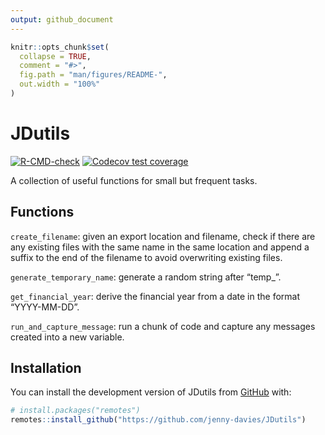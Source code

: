 ```yaml
---
output: github_document
---
```


<!-- README.md is generated from README.Rmd. Please edit that file -->

```r
knitr::opts_chunk$set(
  collapse = TRUE,
  comment = "#>",
  fig.path = "man/figures/README-",
  out.width = "100%"
)
```

# JDutils

<!-- badges: start -->

[![R-CMD-check](https://github.com/jenny-davies/JDutils/actions/workflows/R-CMD-check.yaml/badge.svg)](https://github.com/jenny-davies/JDutils/actions/workflows/R-CMD-check.yaml)
[![Codecov test coverage](https://codecov.io/gh/jenny-davies/JDutils/graph/badge.svg)](https://app.codecov.io/gh/jenny-davies/JDutils)
<!-- badges: end -->

A collection of useful functions for small but frequent tasks.

## Functions

`create_filename`: given an export location and filename, check if there are any existing files with the same name in the same location and append a suffix to the end of the filename to avoid overwriting existing files.

`generate_temporary_name`: generate a random string after "temp\_".

`get_financial_year`: derive the financial year from a date in the format "YYYY-MM-DD".

`run_and_capture_message`: run a chunk of code and capture any messages created into a new variable.

## Installation

You can install the development version of JDutils from [GitHub](https://github.com/) with:

``` r
# install.packages("remotes")
remotes::install_github("https://github.com/jenny-davies/JDutils")
```
